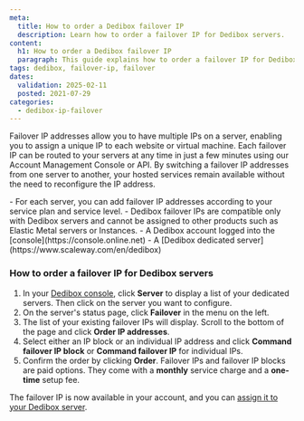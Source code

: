 ```yaml
---
meta:
  title: How to order a Dedibox failover IP
  description: Learn how to order a failover IP for Dedibox servers.
content:
  h1: How to order a Dedibox failover IP
  paragraph: This guide explains how to order a failover IP for Dedibox servers.
tags: dedibox, failover-ip, failover
dates:
  validation: 2025-02-11
  posted: 2021-07-29
categories:
  - dedibox-ip-failover
---
```


Failover IP addresses allow you to have multiple IPs on a server, enabling you to assign a unique IP to each website or virtual machine.
Each failover IP can be routed to your servers at any time in just a few minutes using our Account Management Console or API. 
By switching a failover IP addresses from one server to another, your hosted services remain available without the need to reconfigure the IP address.

<Message type="note">
  - For each server, you can add failover IP addresses according to your service plan and service level.
  - Dedibox failover IPs are compatible only with Dedibox servers and cannot be assigned to other products such as Elastic Metal servers or Instances.
</Message>

<Macro id="requirements" />
- A Dedibox account logged into the [console](https://console.online.net)
- A [Dedibox dedicated server](https://www.scaleway.com/en/dedibox)

<Macro id="failover-ip" />

### How to order a failover IP for Dedibox servers

1. In your [Dedibox console](https://console.online.net/), click **Server** to display a list of your dedicated servers. Then click on the server you want to configure.
2. On the server's status page, click **Failover** in the menu on the left.
3. The list of your existing failover IPs will display. Scroll to the bottom of the page and click **Order IP addresses**.
4. Select either an IP block or an individual IP address and click **Command failover IP block** or **Command failover IP** for individual IPs.
5. Confirm the order by clicking **Order**.
    <Message type="note">
      Failover IPs and failover IP blocks are paid options. They come with a **monthly** service charge and a **one-time** setup fee.
    </Message>

The failover IP is now available in your account, and you can [assign it to your Dedibox server](/dedibox-ip-failover/how-to/assign-failover-ip/).
